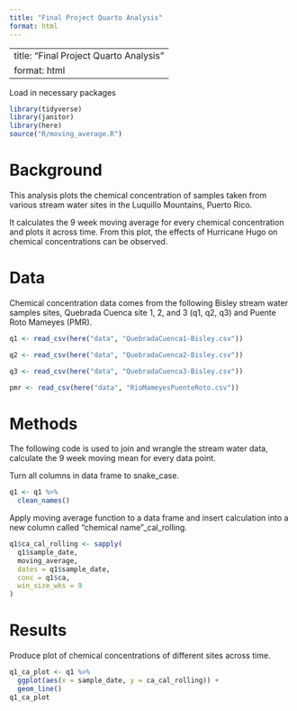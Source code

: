 ```yaml
---
title: "Final Project Quarto Analysis"
format: html
---
```


---
title: "Final Project Quarto Analysis"
format: html
---
 
Load in necessary packages 
```r
library(tidyverse)
library(janitor)
library(here)
source("R/moving_average.R")
```

# Background 
This analysis plots the chemical concentration of samples taken from various stream water sites in the Luquillo Mountains, Puerto Rico. 

It calculates the 9 week moving average for every chemical concentration and plots it across time. From this plot, the effects of Hurricane Hugo on chemical concentrations can be observed. 

# Data
Chemical concentration data comes from the following Bisley stream water samples sites, Quebrada Cuenca site 1, 2, and 3 (q1, q2, q3) and Puente Roto Mameyes (PMR). 

```r
q1 <- read_csv(here("data", "QuebradaCuenca1-Bisley.csv"))

q2 <- read_csv(here("data", "QuebradaCuenca2-Bisley.csv"))

q3 <- read_csv(here("data", "QuebradaCuenca3-Bisley.csv"))

pmr <- read_csv(here("data", "RioMameyesPuenteRoto.csv"))
```
# Methods
The following code is used to join and wrangle the stream water data, calculate the 9 week moving mean for every data point. 

Turn all columns in data frame to snake_case.
```r
q1 <- q1 %>% 
  clean_names() 
```

Apply moving average function to a data frame and insert calculation into a new column called "chemical name"_cal_rolling. 
```r
q1$ca_cal_rolling <- sapply(
  q1$sample_date, 
  moving_average,
  dates = q1$sample_date, 
  conc = q1$ca, 
  win_size_wks = 9
)
```


# Results
Produce plot of chemical concentrations of different sites across time. 

```r
q1_ca_plot <- q1 %>% 
  ggplot(aes(x = sample_date, y = ca_cal_rolling)) + 
  geom_line()
q1_ca_plot
```